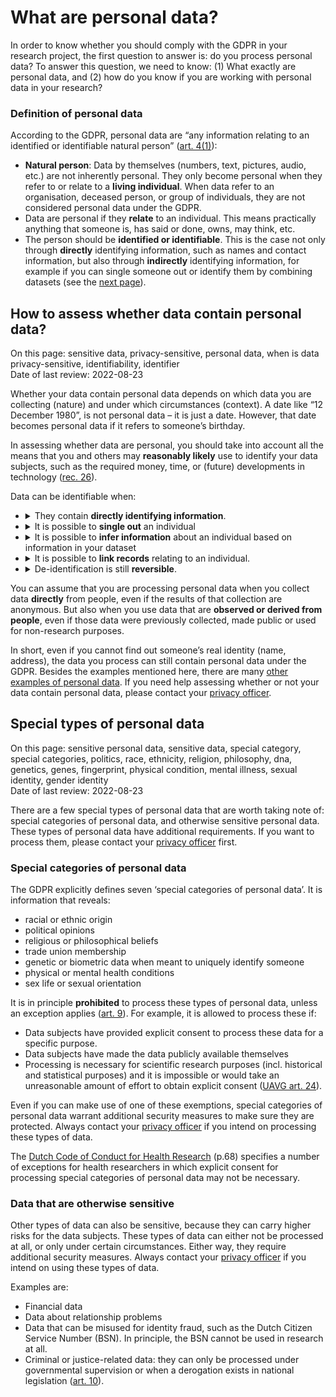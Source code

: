 # What are personal data? {#personal-data}

In order to know whether you should comply with the GDPR in your research 
project, the first question to answer is: do you process personal data? To 
answer this question, we need to know: (1) What exactly are personal data, 
and (2) how do you know if you are working with personal data in your research?

### Definition of personal data {#definition-personal-data}

According to the GDPR, personal data are “any information relating to an 
identified or identifiable natural person” 
([art. 4(1)](https://gdpr-info.eu/art-4-gdpr/){target="_blank"}):

- **Natural person**: Data by themselves (numbers, text, pictures, audio, etc.) 
are not inherently personal. They only become personal when they refer to or 
relate to a **living individual**. When data refer to an organisation, 
deceased person, or group of individuals, they are not considered personal data 
under the GDPR.
- Data are personal if they **relate** to an individual. This means practically 
anything that someone is, has said or done, owns, may think, etc. 
- The person should be **identified or identifiable**. This is the case not 
only through **directly** identifying information, such as names and contact 
information, but also through **indirectly** identifying information, for 
example if you can single someone out or identify them by combining datasets 
(see the [next page](#personal-data-assess)).

## How to assess whether data contain personal data? {#personal-data-assess}
:::keywords
On this page: sensitive data, privacy-sensitive, personal data, when is data 
privacy-sensitive, identifiability, identifier    
Date of last review: 2022-08-23
:::

Whether your data contain personal data depends on which data you are 
collecting (nature) and under which circumstances (context). A date like 
“12 December 1980”, is not personal data – it is just a date. However, that 
date becomes personal data if it refers to someone’s birthday.  

In assessing whether data are personal, you should take into account all the 
means that you and others may **reasonably likely** use to identify your data 
subjects, such as the required money, time, or (future) developments in 
technology ([rec. 26](https://gdpr-info.eu/recitals/no-26/){target="_blank"}).  

Data can be identifiable when:

- <details><summary>They contain **directly identifying information**.</summary>
  <div>For example: name, image, video recording, audio recording, patient 
  number, IP address, email address, phone number, location data, social media 
  data.</div>
  </details>
- <details><summary>It is possible to **single out** an individual</summary>
  <div><p>This can happen when there are unique data points or unique behavioural 
  patterns which can only apply to one person.</p>
  <p>Examples:
  <ul>
    <li>You have a data subject who is 2.10 meters tall. If this is a unique 
    value in your dataset, this distinguishes this person from others and thus 
    can make them identifiable.</li>
    <li>You have a data subject who only follows far-right accounts on Twitter. 
    If they are the only one in your dataset who do so, this distinguishes this 
    person from others and can make them identifiable.</li>
  </ul></p>
  </div></details>
- <details><summary>It is possible to **infer information** about an individual 
based on information in your dataset</summary>
  <div>For example:
  <ul>
    <li>Inferring a medical condition based on registered medications.</li>
    <li>Guessing that someone lives in a certain neighbourhood based on where they go to school.</li>
  </ul></div>
</details>
- <details><summary>It is possible to **link records** relating to an individual.</summary>
<div><p>This can happen when combining multiple variables within your dataset (e.g., demographic 
information, indirect identifiers). However, it can also happen when combining 
your dataset with other datasets (the "Mosaic effect"). In that case, your data 
still contain personal data, even if the data in your own dataset are not 
identifiable by themselves.</p>
<p>Linkage is often possible with demographic information (age, 
  gender, country of origin, education, workplace information, etc.) and 
  indirect identifiers (pseudonyms, device ID, etc.), for example:
  <ul>
    <li>In the year 2000, 
    [87% of the United States population](https://dataprivacylab.org/projects/identifiability/paper1.pdf){target="_blank"} 
    was found to be identifiable using a combination of their ZIP code, gender 
    and date of birth. You can see for yourself on 
    [this website](https://www.ooa.world/){target="_blank"}.</li>
    <li>An agricultural company’s Uniek Bedrijfsnummer (UBN) can be used to 
    search for the address of the company in the 
    [I&R mobile app](https://www.rvo.nl/onderwerpen/identificatie-en-registratie-dieren/app-ir-dieren){target="_blank"}. 
    Often, this address is also the owner’s home address.</li>
    <li>Geographical data tracking individuals are particularly sensitive 
    because of the multiplicity of data points. 
    [This video](https://www.youtube.com/watch?v=Pivd71NYKDA){target="_blank"} 
    nicely explains why.</li>
  </ul>
  </p></div></details>
- <details><summary>De-identification is still **reversible**.</summary>
<div>This often happens when data are pseudonymised, but there is still a way 
to link the pseudonymised data with identifiable data, for example when a 
name-pseudonym key still exists.</div>
</details>

:::fyi
You can assume that you are processing personal data when you collect data 
**directly** from people, even if the results of that collection are anonymous. But 
also when you use data that are **observed or derived from people**, even if those
data were previously collected, made public or used for non-research purposes.
:::

In short, even if you cannot find out someone’s real identity (name, address), 
the data you process can still contain personal data under the GDPR. Besides 
the examples mentioned here, there are many 
[other examples of personal data](https://intranet.uu.nl/system/files/documenten/categories-of-personal-information-en.pdf){target="_blank"}. 
If you need help assessing whether or not your data contain personal data, 
please contact your [privacy officer](#support).

## Special types of personal data {#special-types-personal-data}
:::keywords
On this page: sensitive personal data, sensitive data, special category, special
categories, politics, race, ethnicity, religion, philosophy, dna, 
genetics, genes, fingerprint, physical condition, mental illness, sexual 
identity, gender identity    
Date of last review: 2022-08-23
:::

There are a few special types of personal data that are worth taking note of: 
special categories of personal data, and otherwise sensitive personal data. 
These types of personal data have additional requirements. If you want to 
process them, please contact your [privacy officer](#support) first.

### Special categories of personal data
The GDPR explicitly defines seven ‘special categories of personal data’. It is 
information that reveals:

- racial or ethnic origin
- political opinions
- religious or philosophical beliefs
- trade union membership
- genetic or biometric data when meant to uniquely identify someone
- physical or mental health conditions
- sex life or sexual orientation

It is in principle **prohibited** to process these types of personal data, 
unless an exception applies 
([art. 9](https://gdpr-info.eu/art-9-gdpr/){target="_blank"}). 
For example, it is allowed to process these if:

- Data subjects have provided explicit consent to process these data for a 
specific purpose.
- Data subjects have made the data publicly available themselves
- Processing is necessary for scientific research purposes (incl. historical 
and statistical purposes) and it is impossible or would take an unreasonable
amount of effort to obtain explicit consent 
([UAVG art. 24](https://wetten.overheid.nl/BWBR0040940/2021-07-01#Hoofdstuk3){target="_blank"}).

Even if you can make use of one of these exemptions, special categories of 
personal data warrant additional security measures to make sure they are 
protected. Always contact your [privacy officer](#support) if you intend on 
processing these types of data.

:::note
The [Dutch Code of Conduct for Health Research](https://www.coreon.org/wp-content/uploads/2023/06/Code-of-Conduct-for-Health-Research-2022.pdf){target="_blank"}
(p.68) specifies a number of exceptions for health researchers in which explicit 
consent for processing special categories of personal data may not be necessary.
:::


### Data that are otherwise sensitive
Other types of data can also be sensitive, because they can carry higher risks 
for the data subjects. These types of data can either not be processed at all, 
or only under certain circumstances. Either way, they require additional 
security measures. Always contact your [privacy officer](#support)
if you intend on using these types of data.

Examples are:

- Financial data
- Data about relationship problems
- Data that can be misused for identity fraud, such as the Dutch Citizen 
Service Number (BSN). In principle, the BSN cannot be used in research at all.
- Criminal or justice-related data: they can only be processed under 
governmental supervision or when a derogation exists in national legislation 
([art. 10](https://gdpr-info.eu/art-10-gdpr/){target="_blank"}).